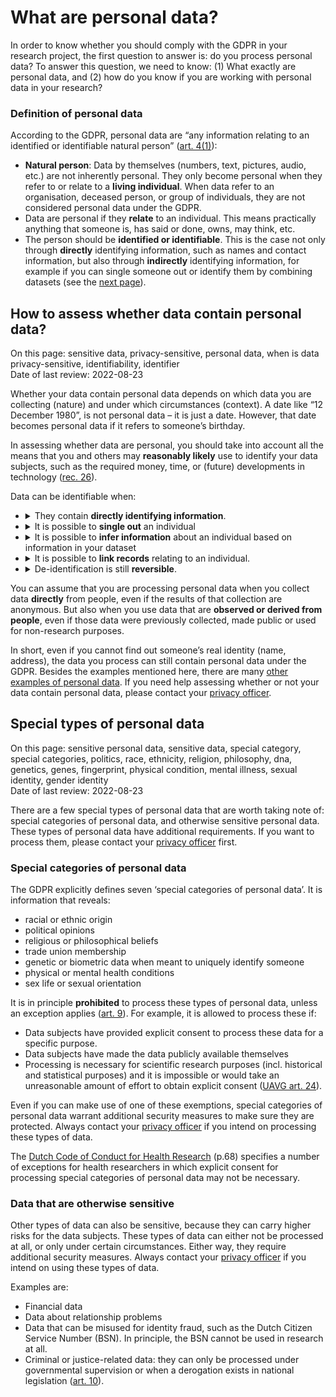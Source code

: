 # What are personal data? {#personal-data}

In order to know whether you should comply with the GDPR in your research 
project, the first question to answer is: do you process personal data? To 
answer this question, we need to know: (1) What exactly are personal data, 
and (2) how do you know if you are working with personal data in your research?

### Definition of personal data {#definition-personal-data}

According to the GDPR, personal data are “any information relating to an 
identified or identifiable natural person” 
([art. 4(1)](https://gdpr-info.eu/art-4-gdpr/){target="_blank"}):

- **Natural person**: Data by themselves (numbers, text, pictures, audio, etc.) 
are not inherently personal. They only become personal when they refer to or 
relate to a **living individual**. When data refer to an organisation, 
deceased person, or group of individuals, they are not considered personal data 
under the GDPR.
- Data are personal if they **relate** to an individual. This means practically 
anything that someone is, has said or done, owns, may think, etc. 
- The person should be **identified or identifiable**. This is the case not 
only through **directly** identifying information, such as names and contact 
information, but also through **indirectly** identifying information, for 
example if you can single someone out or identify them by combining datasets 
(see the [next page](#personal-data-assess)).

## How to assess whether data contain personal data? {#personal-data-assess}
:::keywords
On this page: sensitive data, privacy-sensitive, personal data, when is data 
privacy-sensitive, identifiability, identifier    
Date of last review: 2022-08-23
:::

Whether your data contain personal data depends on which data you are 
collecting (nature) and under which circumstances (context). A date like 
“12 December 1980”, is not personal data – it is just a date. However, that 
date becomes personal data if it refers to someone’s birthday.  

In assessing whether data are personal, you should take into account all the 
means that you and others may **reasonably likely** use to identify your data 
subjects, such as the required money, time, or (future) developments in 
technology ([rec. 26](https://gdpr-info.eu/recitals/no-26/){target="_blank"}).  

Data can be identifiable when:

- <details><summary>They contain **directly identifying information**.</summary>
  <div>For example: name, image, video recording, audio recording, patient 
  number, IP address, email address, phone number, location data, social media 
  data.</div>
  </details>
- <details><summary>It is possible to **single out** an individual</summary>
  <div><p>This can happen when there are unique data points or unique behavioural 
  patterns which can only apply to one person.</p>
  <p>Examples:
  <ul>
    <li>You have a data subject who is 2.10 meters tall. If this is a unique 
    value in your dataset, this distinguishes this person from others and thus 
    can make them identifiable.</li>
    <li>You have a data subject who only follows far-right accounts on Twitter. 
    If they are the only one in your dataset who do so, this distinguishes this 
    person from others and can make them identifiable.</li>
  </ul></p>
  </div></details>
- <details><summary>It is possible to **infer information** about an individual 
based on information in your dataset</summary>
  <div>For example:
  <ul>
    <li>Inferring a medical condition based on registered medications.</li>
    <li>Guessing that someone lives in a certain neighbourhood based on where they go to school.</li>
  </ul></div>
</details>
- <details><summary>It is possible to **link records** relating to an individual.</summary>
<div><p>This can happen when combining multiple variables within your dataset (e.g., demographic 
information, indirect identifiers). However, it can also happen when combining 
your dataset with other datasets (the "Mosaic effect"). In that case, your data 
still contain personal data, even if the data in your own dataset are not 
identifiable by themselves.</p>
<p>Linkage is often possible with demographic information (age, 
  gender, country of origin, education, workplace information, etc.) and 
  indirect identifiers (pseudonyms, device ID, etc.), for example:
  <ul>
    <li>In the year 2000, 
    [87% of the United States population](https://dataprivacylab.org/projects/identifiability/paper1.pdf){target="_blank"} 
    was found to be identifiable using a combination of their ZIP code, gender 
    and date of birth. You can see for yourself on 
    [this website](https://www.ooa.world/){target="_blank"}.</li>
    <li>An agricultural company’s Uniek Bedrijfsnummer (UBN) can be used to 
    search for the address of the company in the 
    [I&R mobile app](https://www.rvo.nl/onderwerpen/identificatie-en-registratie-dieren/app-ir-dieren){target="_blank"}. 
    Often, this address is also the owner’s home address.</li>
    <li>Geographical data tracking individuals are particularly sensitive 
    because of the multiplicity of data points. 
    [This video](https://www.youtube.com/watch?v=Pivd71NYKDA){target="_blank"} 
    nicely explains why.</li>
  </ul>
  </p></div></details>
- <details><summary>De-identification is still **reversible**.</summary>
<div>This often happens when data are pseudonymised, but there is still a way 
to link the pseudonymised data with identifiable data, for example when a 
name-pseudonym key still exists.</div>
</details>

:::fyi
You can assume that you are processing personal data when you collect data 
**directly** from people, even if the results of that collection are anonymous. But 
also when you use data that are **observed or derived from people**, even if those
data were previously collected, made public or used for non-research purposes.
:::

In short, even if you cannot find out someone’s real identity (name, address), 
the data you process can still contain personal data under the GDPR. Besides 
the examples mentioned here, there are many 
[other examples of personal data](https://intranet.uu.nl/system/files/documenten/categories-of-personal-information-en.pdf){target="_blank"}. 
If you need help assessing whether or not your data contain personal data, 
please contact your [privacy officer](#support).

## Special types of personal data {#special-types-personal-data}
:::keywords
On this page: sensitive personal data, sensitive data, special category, special
categories, politics, race, ethnicity, religion, philosophy, dna, 
genetics, genes, fingerprint, physical condition, mental illness, sexual 
identity, gender identity    
Date of last review: 2022-08-23
:::

There are a few special types of personal data that are worth taking note of: 
special categories of personal data, and otherwise sensitive personal data. 
These types of personal data have additional requirements. If you want to 
process them, please contact your [privacy officer](#support) first.

### Special categories of personal data
The GDPR explicitly defines seven ‘special categories of personal data’. It is 
information that reveals:

- racial or ethnic origin
- political opinions
- religious or philosophical beliefs
- trade union membership
- genetic or biometric data when meant to uniquely identify someone
- physical or mental health conditions
- sex life or sexual orientation

It is in principle **prohibited** to process these types of personal data, 
unless an exception applies 
([art. 9](https://gdpr-info.eu/art-9-gdpr/){target="_blank"}). 
For example, it is allowed to process these if:

- Data subjects have provided explicit consent to process these data for a 
specific purpose.
- Data subjects have made the data publicly available themselves
- Processing is necessary for scientific research purposes (incl. historical 
and statistical purposes) and it is impossible or would take an unreasonable
amount of effort to obtain explicit consent 
([UAVG art. 24](https://wetten.overheid.nl/BWBR0040940/2021-07-01#Hoofdstuk3){target="_blank"}).

Even if you can make use of one of these exemptions, special categories of 
personal data warrant additional security measures to make sure they are 
protected. Always contact your [privacy officer](#support) if you intend on 
processing these types of data.

:::note
The [Dutch Code of Conduct for Health Research](https://www.coreon.org/wp-content/uploads/2023/06/Code-of-Conduct-for-Health-Research-2022.pdf){target="_blank"}
(p.68) specifies a number of exceptions for health researchers in which explicit 
consent for processing special categories of personal data may not be necessary.
:::


### Data that are otherwise sensitive
Other types of data can also be sensitive, because they can carry higher risks 
for the data subjects. These types of data can either not be processed at all, 
or only under certain circumstances. Either way, they require additional 
security measures. Always contact your [privacy officer](#support)
if you intend on using these types of data.

Examples are:

- Financial data
- Data about relationship problems
- Data that can be misused for identity fraud, such as the Dutch Citizen 
Service Number (BSN). In principle, the BSN cannot be used in research at all.
- Criminal or justice-related data: they can only be processed under 
governmental supervision or when a derogation exists in national legislation 
([art. 10](https://gdpr-info.eu/art-10-gdpr/){target="_blank"}).